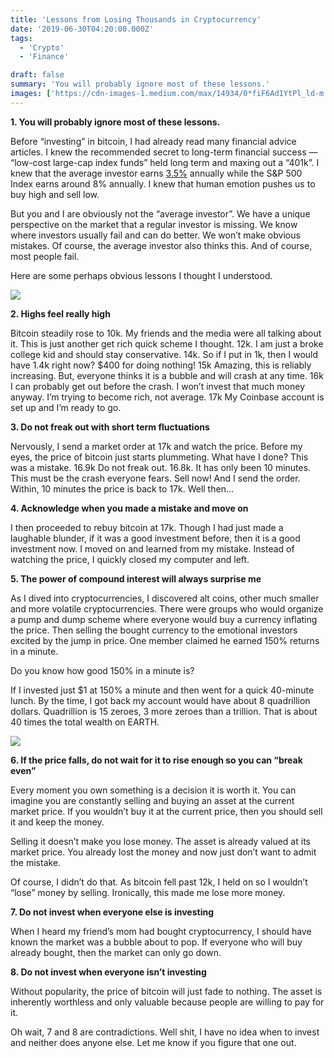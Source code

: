 ```yaml
---
title: 'Lessons from Losing Thousands in Cryptocurrency'
date: '2019-06-30T04:20:00.000Z'
tags:
  - 'Crypto'
  - 'Finance'

draft: false
summary: 'You will probably ignore most of these lessons.'
images: ['https://cdn-images-1.medium.com/max/14934/0*fiF6Ad1YtPl_ld-m']
---
```


**1. You will probably ignore most of these lessons.**

Before “investing” in bitcoin, I had already read many financial advice articles. I knew the recommended secret to long-term financial success — “low-cost large-cap index funds” held long term and maxing out a “401k”. I knew that the average investor earns [3.5%](https://www.investopedia.com/articles/stocks/08/invest-on-your-own.asp) annually while the S&P 500 Index earns around 8% annually. I knew that human emotion pushes us to buy high and sell low.

But you and I are obviously not the “average investor”. We have a unique perspective on the market that a regular investor is missing. We know where investors usually fail and can do better. We won’t make obvious mistakes. Of course, the average investor also thinks this. And of course, most people fail.

Here are some perhaps obvious lessons I thought I understood.

![](https://cdn-images-1.medium.com/max/14934/0*fiF6Ad1YtPl_ld-m)

**2. Highs feel really high**

Bitcoin steadily rose to 10k. My friends and the media were all talking about it. This is just another get rich quick scheme I thought. 12k. I am just a broke college kid and should stay conservative. 14k. So if I put in 1k, then I would have 1.4k right now? \$400 for doing nothing! 15k Amazing, this is reliably increasing. But, everyone thinks it is a bubble and will crash at any time. 16k I can probably get out before the crash. I won’t invest that much money anyway. I’m trying to become rich, not average. 17k My Coinbase account is set up and I’m ready to go.

**3. Do not freak out with short term fluctuations**

Nervously, I send a market order at 17k and watch the price. Before my eyes, the price of bitcoin just starts plummeting. What have I done? This was a mistake. 16.9k Do not freak out. 16.8k. It has only been 10 minutes. This must be the crash everyone fears. Sell now! And I send the order. Within, 10 minutes the price is back to 17k. Well then…

**4. Acknowledge when you made a mistake and move on**

I then proceeded to rebuy bitcoin at 17k. Though I had just made a laughable blunder, if it was a good investment before, then it is a good investment now. I moved on and learned from my mistake. Instead of watching the price, I quickly closed my computer and left.

**5. The power of compound interest will always surprise me**

As I dived into cryptocurrencies, I discovered alt coins, other much smaller and more volatile cryptocurrencies. There were groups who would organize a pump and dump scheme where everyone would buy a currency inflating the price. Then selling the bought currency to the emotional investors excited by the jump in price. One member claimed he earned 150% returns in a minute.

Do you know how good 150% in a minute is?

If I invested just \$1 at 150% a minute and then went for a quick 40-minute lunch. By the time, I got back my account would have about 8 quadrillion dollars. Quadrillion is 15 zeroes, 3 more zeroes than a trillion. That is about 40 times the total wealth on EARTH.

![](https://cdn-images-1.medium.com/max/4608/0*IXqO2jbofbgndOyH)

**6. If the price falls, do not wait for it to rise enough so you can “break even”**

Every moment you own something is a decision it is worth it. You can imagine you are constantly selling and buying an asset at the current market price. If you wouldn’t buy it at the current price, then you should sell it and keep the money.

Selling it doesn’t make you lose money. The asset is already valued at its market price. You already lost the money and now just don’t want to admit the mistake.

Of course, I didn’t do that. As bitcoin fell past 12k, I held on so I wouldn’t “lose” money by selling. Ironically, this made me lose more money.

**7. Do not invest when everyone else is investing**

When I heard my friend’s mom had bought cryptocurrency, I should have known the market was a bubble about to pop. If everyone who will buy already bought, then the market can only go down.

**8. Do not invest when everyone isn’t investing**

Without popularity, the price of bitcoin will just fade to nothing. The asset is inherently worthless and only valuable because people are willing to pay for it.

Oh wait, 7 and 8 are contradictions. Well shit, I have no idea when to invest and neither does anyone else. Let me know if you figure that one out.
